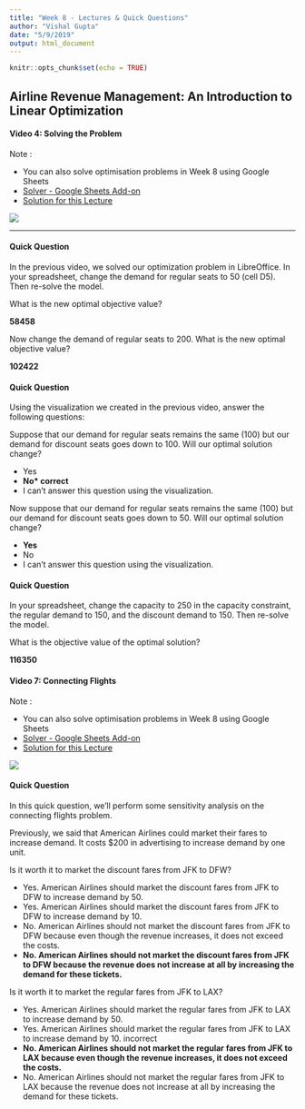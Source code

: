 ```yaml
---
title: "Week 8 - Lectures & Quick Questions"
author: "Vishal Gupta"
date: "5/9/2019"
output: html_document
---
```


```r
knitr::opts_chunk$set(echo = TRUE)
```

## Airline Revenue Management: An Introduction to Linear Optimization  

#### Video 4: Solving the Problem

Note : 

- You can also solve optimisation problems in Week 8 using Google Sheets 
- [Solver - Google Sheets Add-on](https://chrome.google.com/webstore/detail/solver/iennicjichkeiajiflbcmaaohildohpb?hl=en)
- [Solution for this Lecture](https://docs.google.com/spreadsheets/d/1IY97auB9n10ORk75u8yKLzSFr5-Aaq7FkgcDEatHMVg/edit?usp=sharing)

![](/Users/vishalgupta/Desktop/Screenshot 2019-05-09 at 9.03.35 AM.png)

---
#### Quick Question

In the previous video, we solved our optimization problem in LibreOffice. In your spreadsheet, change the demand for regular seats to 50 (cell D5). Then re-solve the model.

What is the new optimal objective value?

**58458**

Now change the demand of regular seats to 200. What is the new optimal objective value?

**102422**

#### Quick Question

Using the visualization we created in the previous video, answer the following questions:

Suppose that our demand for regular seats remains the same (100) but our demand for discount seats goes down to 100. Will our optimal solution change?

- Yes
- **No* correct**
- I can't answer this question using the visualization.

Now suppose that our demand for regular seats remains the same (100) but our demand for discount seats goes down to 50. Will our optimal solution change?

- **Yes**
- No
- I can't answer this question using the visualization.

#### Quick Question

In your spreadsheet, change the capacity to 250 in the capacity constraint, the regular demand to 150, and the discount demand to 150. Then re-solve the model.

What is the objective value of the optimal solution?

**116350**

#### Video 7: Connecting Flights

Note : 

- You can also solve optimisation problems in Week 8 using Google Sheets 
- [Solver - Google Sheets Add-on](https://chrome.google.com/webstore/detail/solver/iennicjichkeiajiflbcmaaohildohpb?hl=en)
- [Solution for this Lecture](https://docs.google.com/spreadsheets/d/1fvizRwuZhqDRCcXkT_eJMqzv8xl3F2NgEesF6d0nNyw/edit?usp=sharing)

![](/Users/vishalgupta/Desktop/Screenshot 2019-05-09 at 9.11.00 AM.png)

#### Quick Question

In this quick question, we'll perform some sensitivity analysis on the connecting flights problem.

Previously, we said that American Airlines could market their fares to increase demand. It costs $200 in advertising to increase demand by one unit.

Is it worth it to market the discount fares from JFK to DFW?


- Yes. American Airlines should market the discount fares from JFK to DFW to increase demand by 50.
- Yes. American Airlines should market the discount fares from JFK to DFW to increase demand by 10.
- No. American Airlines should not market the discount fares from JFK to DFW because even though the revenue increases, it does not exceed the costs.
- **No. American Airlines should not market the discount fares from JFK to DFW because the revenue does not increase at all by increasing the demand for these tickets.**

Is it worth it to market the regular fares from JFK to LAX?

- Yes. American Airlines should market the regular fares from JFK to LAX to increase demand by 50.
- Yes. American Airlines should market the regular fares from JFK to LAX to increase demand by 10. incorrect
- **No. American Airlines should not market the regular fares from JFK to LAX because even though the revenue increases, it does not exceed the costs.**
- No. American Airlines should not market the regular fares from JFK to LAX because the revenue does not increase at all by increasing the demand for these tickets.
